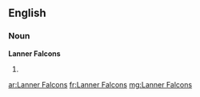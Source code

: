 ==English==

===Noun===
'''Lanner Falcons'''

# {{plural of|[[Lanner Falcon]]}}

[[ar:Lanner Falcons]]
[[fr:Lanner Falcons]]
[[mg:Lanner Falcons]]
